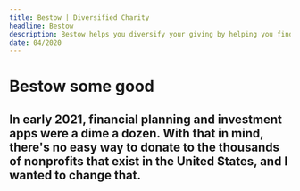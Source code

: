 ```yaml
---
title: Bestow | Diversified Charity
headline: Bestow
description: Bestow helps you diversify your giving by helping you find and donate to local non-profits that you care about.
date: 04/2020
---
```


# Bestow some good

## In early 2021, financial planning and investment apps were a dime a dozen. With that in mind, there's no easy way to donate to the thousands of nonprofits that exist in the United States, and I wanted to change that.
